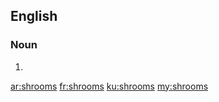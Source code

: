 ==English==

===Noun===
{{head|en|plural}}

# {{plural of|shroom|lang=en|nocat=1}}

[[ar:shrooms]]
[[fr:shrooms]]
[[ku:shrooms]]
[[my:shrooms]]